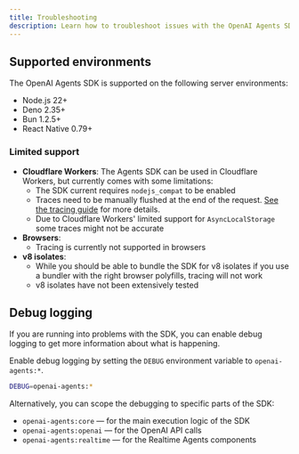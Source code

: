 ```yaml
---
title: Troubleshooting
description: Learn how to troubleshoot issues with the OpenAI Agents SDK.
---
```


## Supported environments

The OpenAI Agents SDK is supported on the following server environments:

- Node.js 22+
- Deno 2.35+
- Bun 1.2.5+
- React Native 0.79+

### Limited support

- **Cloudflare Workers**: The Agents SDK can be used in Cloudflare Workers, but currently comes with some limitations:
  - The SDK current requires `nodejs_compat` to be enabled
  - Traces need to be manually flushed at the end of the request. [See the tracing guide](/openai-agents-js/guides/tracing#export-loop-lifecycle) for more details.
  - Due to Cloudflare Workers' limited support for `AsyncLocalStorage` some traces might not be accurate
- **Browsers**:
  - Tracing is currently not supported in browsers
- **v8 isolates**:
  - While you should be able to bundle the SDK for v8 isolates if you use a bundler with the right browser polyfills, tracing will not work
  - v8 isolates have not been extensively tested

## Debug logging

If you are running into problems with the SDK, you can enable debug logging to get more information about what is happening.

Enable debug logging by setting the `DEBUG` environment variable to `openai-agents:*`.

```bash
DEBUG=openai-agents:*
```

Alternatively, you can scope the debugging to specific parts of the SDK:

- `openai-agents:core` — for the main execution logic of the SDK
- `openai-agents:openai` — for the OpenAI API calls
- `openai-agents:realtime` — for the Realtime Agents components
